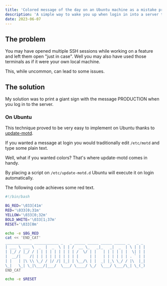 ```yaml
---
title: 'Colored message of the day on an Ubuntu machine as a mistake prevention technique'
description: 'A simple way to wake you up when login in into a server terminal'
date: 2023-06-07
---
```


## The problem

You may have opened multiple SSH sessions while working on a feature and left
them open "just in case". Well you may also have used those terminals as if it
were your own local machine.

This, while uncommon, can lead to some issues.

## The solution

My solution was to print a giant sign with the message PRODUCTION when you
log in to the server.

### On Ubuntu

This technique proved to be very easy to implement on Ubuntu thanks to [update-motd](https://manpages.ubuntu.com/manpages/xenial/man5/update-motd.5.html).

If you wanted a message at login you would traditionally edit `/etc/motd` and
type some plain text.

Well, what if you wanted colors? That's where update-motd comes in handy.

By placing a script on `/etc/update-motd.d` Ubuntu will execute it on login automatically.

The following code achieves some red text.

```bash
#!/bin/bash

BG_RED='\033[41m'
RED='\033[0;31m'
YELLOW='\033[0;32m'
BOLD_WHITE='\033[1;37m'
RESET='\033[0m'

echo -e $BG_RED
cat << 'END_CAT'
____________ ___________ _   _ _____ _____ _____ _____ _   _ _
| ___ \ ___ \  _  |  _  \ | | /  __ \_   _|_   _|  _  | \ | | |
| |_/ / |_/ / | | | | | | | | | /  \/ | |   | | | | | |  \| | |
|  __/|    /| | | | | | | | | | |     | |   | | | | | | . ` | |
| |   | |\ \\ \_/ / |/ /| |_| | \__/\ | |  _| |_\ \_/ / |\  |_|
\_|   \_| \_|\___/|___/  \___/ \____/ \_/  \___/ \___/\_| \_(_)
END_CAT

echo -e $RESET
```
